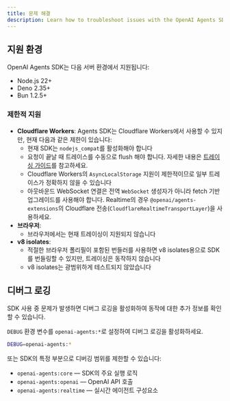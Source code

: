 ```yaml
---
title: 문제 해결
description: Learn how to troubleshoot issues with the OpenAI Agents SDK.
---
```


## 지원 환경

OpenAI Agents SDK는 다음 서버 환경에서 지원됩니다:

- Node.js 22+
- Deno 2.35+
- Bun 1.2.5+

### 제한적 지원

- **Cloudflare Workers**: Agents SDK는 Cloudflare Workers에서 사용할 수 있지만, 현재 다음과 같은 제한이 있습니다:
  - 현재 SDK는 `nodejs_compat`를 활성화해야 합니다
  - 요청이 끝날 때 트레이스를 수동으로 flush 해야 합니다. 자세한 내용은 [트레이싱 가이드](/openai-agents-js/ko/guides/tracing#export-loop-lifecycle)를 참고하세요.
  - Cloudflare Workers의 `AsyncLocalStorage` 지원이 제한적이므로 일부 트레이스가 정확하지 않을 수 있습니다
  - 아웃바운드 WebSocket 연결은 전역 `WebSocket` 생성자가 아니라 fetch 기반 업그레이드를 사용해야 합니다. Realtime의 경우 `@openai/agents-extensions`의 Cloudflare 전송(`CloudflareRealtimeTransportLayer`)을 사용하세요.
- **브라우저**:
  - 브라우저에서는 현재 트레이싱이 지원되지 않습니다
- **v8 isolates**:
  - 적절한 브라우저 폴리필이 포함된 번들러를 사용하면 v8 isolates용으로 SDK를 번들링할 수 있지만, 트레이싱은 동작하지 않습니다
  - v8 isolates는 광범위하게 테스트되지 않았습니다

## 디버그 로깅

SDK 사용 중 문제가 발생하면 디버그 로깅을 활성화하여 동작에 대한 추가 정보를 확인할 수 있습니다.

`DEBUG` 환경 변수를 `openai-agents:*`로 설정하여 디버그 로깅을 활성화하세요.

```bash
DEBUG=openai-agents:*
```

또는 SDK의 특정 부분으로 디버깅 범위를 제한할 수 있습니다:

- `openai-agents:core` — SDK의 주요 실행 로직
- `openai-agents:openai` — OpenAI API 호출
- `openai-agents:realtime` — 실시간 에이전트 구성요소
